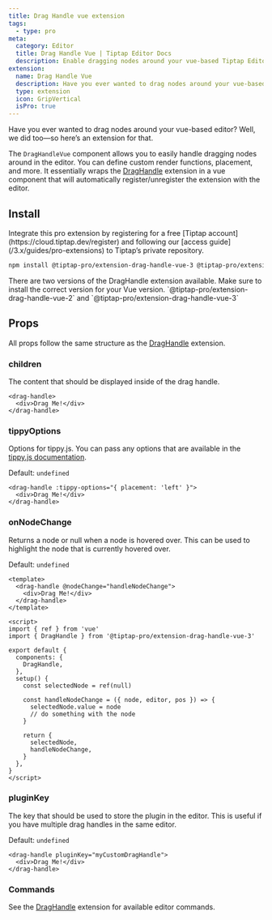 ```yaml
---
title: Drag Handle vue extension
tags:
  - type: pro
meta:
  category: Editor
  title: Drag Handle Vue | Tiptap Editor Docs
  description: Enable dragging nodes around your vue-based Tiptap Editor with the Drag Handle vue Extension. Learn how to set it up here in the Docs!
extension:
  name: Drag Handle Vue
  description: Have you ever wanted to drag nodes around your vue-based editor? Well, we did too.
  type: extension
  icon: GripVertical
  isPro: true
---
```



Have you ever wanted to drag nodes around your vue-based editor? Well, we did too—so here’s an extension for that.

The `DragHandleVue` component allows you to easily handle dragging nodes around in the editor. You can define custom render functions, placement, and more.
It essentially wraps the [DragHandle](/3.x/editor/extensions/functionality/drag-handle) extension in a vue component that will automatically register/unregister the extension with the editor.

<CodeDemo isPro path="/Extensions/DragHandle?selectedTab=Vue" />

## Install

<Callout title="Set up access to Tiptap's private repository" variant="info">
  Integrate this pro extension by registering for a free [Tiptap
  account](https://cloud.tiptap.dev/register) and following our [access
  guide](/3.x/guides/pro-extensions) to Tiptap’s private repository.
</Callout>

```bash
npm install @tiptap-pro/extension-drag-handle-vue-3 @tiptap-pro/extension-drag-handle @tiptap-pro/extension-node-range @tiptap/extension-collaboration @tiptap/y-tiptap yjs y-protocols
```

<Callout title="Vue 2 vs. Vue 3" variant="info">
  There are two versions of the DragHandle extension available. Make sure to install the correct
  version for your Vue version. `@tiptap-pro/extension-drag-handle-vue-2` and
  `@tiptap-pro/extension-drag-handle-vue-3`
</Callout>

## Props

All props follow the same structure as the [DragHandle](/3.x/editor/extensions/functionality/drag-handle) extension.

### children

The content that should be displayed inside of the drag handle.

```vue
<drag-handle>
  <div>Drag Me!</div>
</drag-handle>
```

### tippyOptions

Options for tippy.js. You can pass any options that are available in the [tippy.js documentation](https://atomiks.github.io/tippyjs/v6/all-props/).

Default: `undefined`

```vue
<drag-handle :tippy-options="{ placement: 'left' }">
  <div>Drag Me!</div>
</drag-handle>
```

### onNodeChange

Returns a node or null when a node is hovered over. This can be used to highlight the node that is currently hovered over.

Default: `undefined`

```vue
<template>
  <drag-handle @nodeChange="handleNodeChange">
    <div>Drag Me!</div>
  </drag-handle>
</template>

<script>
import { ref } from 'vue'
import { DragHandle } from '@tiptap-pro/extension-drag-handle-vue-3'

export default {
  components: {
    DragHandle,
  },
  setup() {
    const selectedNode = ref(null)

    const handleNodeChange = ({ node, editor, pos }) => {
      selectedNode.value = node
      // do something with the node
    }

    return {
      selectedNode,
      handleNodeChange,
    }
  },
}
</script>
```

### pluginKey

The key that should be used to store the plugin in the editor. This is useful if you have multiple drag handles in the same editor.

Default: `undefined`

```vue
<drag-handle pluginKey="myCustomDragHandle">
  <div>Drag Me!</div>
</drag-handle>
```

### Commands

See the [DragHandle](/3.x/editor/extensions/functionality/drag-handle) extension for available editor commands.
